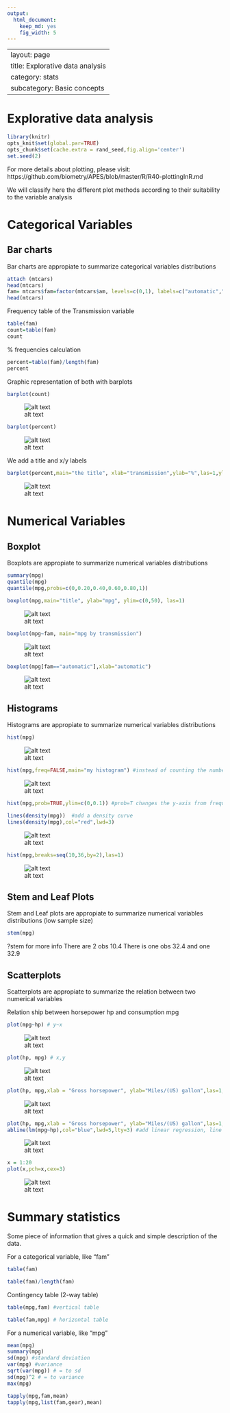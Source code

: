 ```yaml
---
output:
  html_document:
    keep_md: yes
    fig_width: 5
---
```

---
layout: page
title: Explorative data analysis
category: stats
subcategory: Basic concepts
---

Explorative data analysis
===
```r
library(knitr)
opts_knit$set(global.par=TRUE) 
opts_chunk$set(cache.extra = rand_seed,fig.align='center')
set.seed(2)
```
For more details about plotting, please visit: https://github.com/biometry/APES/blob/master/R/R40-plottingInR.md

We will classify here the different plot methods according to their suitability to the variable analysis

# Categorical Variables
## Bar charts

Bar charts are appropiate to summarize categorical variables distributions
```r
attach (mtcars)
head(mtcars)
fam= mtcars$fam=factor(mtcars$am, levels=c(0,1), labels=c("automatic","manual")) #we substract the variable Transmission (0 = automatic, 1 = manual) with "$" from the dataset 
head(mtcars)
```

Frequency table of the Transmission variable
```r
table(fam)
count=table(fam) 
count
```

% frequencies calculation
```r
percent=table(fam)/length(fam)
percent
```

Graphic representation of both with barplots
```r
barplot(count)
```

![alt text](https://raw.githubusercontent.com/biometry/APES/master/Stats/stats02-explorativeDataAnalysis_files/figure-html/unnamed-chunk-51.png)

```r
barplot(percent)
```

![alt text](https://raw.githubusercontent.com/biometry/APES/master/Stats/stats02-explorativeDataAnalysis_files/figure-html/unnamed-chunk-52.png)

We add a title and x/y labels
```r
barplot(percent,main="the title", xlab="transmission",ylab="%",las=1,ylim=c(0,1), names.arg=c("auto transm", "manual transm") )
```

![alt text](https://raw.githubusercontent.com/biometry/APES/master/Stats/stats02-explorativeDataAnalysis_files/figure-html/unnamed-chunk-6.png)

# Numerical Variables
## Boxplot 

Boxplots are appropiate to summarize numerical variables distributions
```r
summary(mpg)
quantile(mpg)
quantile(mpg,probs=c(0,0.20,0.40,0.60,0.80,1))

boxplot(mpg,main="title", ylab="mpg", ylim=c(0,50), las=1)
```

![alt text](https://raw.githubusercontent.com/biometry/APES/master/Stats/stats02-explorativeDataAnalysis_files/figure-html/unnamed-chunk-71.png)

```r
boxplot(mpg~fam, main="mpg by transmission")
```

![alt text](https://raw.githubusercontent.com/biometry/APES/master/Stats/stats02-explorativeDataAnalysis_files/figure-html/unnamed-chunk-72.png)

```r
boxplot(mpg[fam=="automatic"],xlab="automatic")
```

![alt text](https://raw.githubusercontent.com/biometry/APES/master/Stats/stats02-explorativeDataAnalysis_files/figure-html/unnamed-chunk-73.png)

## Histograms 

Histograms are appropiate to summarize numerical variables distributions
```r
hist(mpg)
```

![alt text](https://raw.githubusercontent.com/biometry/APES/master/Stats/stats02-explorativeDataAnalysis_files/figure-html/unnamed-chunk-81.png)

```r
hist(mpg,freq=FALSE,main="my histogram") #instead of counting the number of datapoints per bin, R can give the probability densities by using freq=FALSE 
```

![alt text](https://raw.githubusercontent.com/biometry/APES/master/Stats/stats02-explorativeDataAnalysis_files/figure-html/unnamed-chunk-82.png)

```r
hist(mpg,prob=TRUE,ylim=c(0,0.1)) #prob=T changes the y-axis from frequency counts to probability (to create density curves)

lines(density(mpg))  #add a density curve
lines(density(mpg),col="red",lwd=3)
```

![alt text](https://raw.githubusercontent.com/biometry/APES/master/Stats/stats02-explorativeDataAnalysis_files/figure-html/unnamed-chunk-83.png)

```r
hist(mpg,breaks=seq(10,36,by=2),las=1)
```

![alt text](https://raw.githubusercontent.com/biometry/APES/master/Stats/stats02-explorativeDataAnalysis_files/figure-html/unnamed-chunk-84.png)

## Stem and Leaf Plots 

Stem and Leaf plots are appropiate to summarize numerical variables distributions (low sample size)
```r
stem(mpg)   
```
?stem for more info
There are 2 obs 10.4
There is one obs 32.4 and one 32.9
 
## Scatterplots 

Scatterplots are appropiate to summarize the relation between two numerical variables 

Relation ship between horsepower hp and consumption mpg
```r
plot(mpg~hp) # y~x
```

![alt text](https://raw.githubusercontent.com/biometry/APES/master/Stats/stats02-explorativeDataAnalysis_files/figure-html/unnamed-chunk-101.png)

```r
plot(hp, mpg) # x,y
```
![alt text](https://raw.githubusercontent.com/biometry/APES/master/Stats/stats02-explorativeDataAnalysis_files/figure-html/unnamed-chunk-102.png)

```r
plot(hp, mpg,xlab = "Gross horsepower", ylab="Miles/(US) gallon",las=1,col="red", xlim=c(0,400), cex =2 )  #cex (plotting characters size times 2)
```

![alt text](https://raw.githubusercontent.com/biometry/APES/master/Stats/stats02-explorativeDataAnalysis_files/figure-html/unnamed-chunk-103.png)

```r
plot(hp, mpg,xlab = "Gross horsepower", ylab="Miles/(US) gallon",las=1,col="red", xlim=c(0,400), pch=8)  #pch (symbol type)
abline(lm(mpg~hp),col="blue",lwd=5,lty=3) #add linear regression, line width and type
```

![alt text](https://raw.githubusercontent.com/biometry/APES/master/Stats/stats02-explorativeDataAnalysis_files/figure-html/unnamed-chunk-104.png)

```r
x = 1:20
plot(x,pch=x,cex=3)
```

![alt text](https://raw.githubusercontent.com/biometry/APES/master/Stats/stats02-explorativeDataAnalysis_files/figure-html/unnamed-chunk-105.png)

# Summary statistics

Some piece of information that gives a quick and simple description of the data.

For a categorical variable, like "fam"
```r
table(fam)

table(fam)/length(fam)
```

Contingency table (2-way table)
```r
table(mpg,fam) #vertical table

table(fam,mpg) # horizontal table
```

For a numerical variable, like "mpg"
```r
mean(mpg)
summary(mpg)
sd(mpg) #standard deviation
var(mpg) #variance
sqrt(var(mpg)) # = to sd
sd(mpg)^2 # = to variance
max(mpg)

tapply(mpg,fam,mean)
tapply(mpg,list(fam,gear),mean)
```
